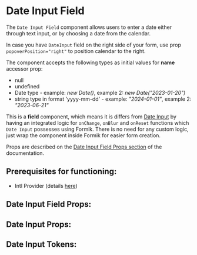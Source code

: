 

# Date Input Field

The `Date Input Field` component allows users to enter a date either through text input, or by choosing a date from the calendar.

In case you have `DateInput` field on the right side of your form, use prop `popoverPosition="right"` to position calendar to the right.

The component accepts the following types as initial values for **name** accessor prop:
  - null
  - undefined
  - Date type - example: _new Date()_, example 2: _new Date("2023-01-20")_
  - string type in format 'yyyy-mm-dd' - example: _"2024-01-01"_, example 2: _"2023-06-21"_

This is a **field** component, which means it is differs from [Date Input](/docs/component-library-date-dateinput--with-state#dateinput) by having an integrated logic for `onChange`, `onBlur` and `onReset`
functions which `Date Input` possesses using Formik. There is no need for any custom logic, just wrap the component inside Formik for easier form creation.

Props are described on the [Date Input Field Props section](/docs/component-library-formik-elements-dateinputfield--disabled#date-input-field-props)
of the documentation.

## **Prerequisites for functioning**:
 - Intl Provider (details [here](/docs/component-library-intl-intl--basic))

<Stories includePrimary={true} />

## Date Input Field Props:

<ArgsTable of={DateInputField} />

## Date Input Props:

<ArgsTable of={DateInput} />

## Date Input Tokens:
<ThemeTokens component="DateInput"/>
